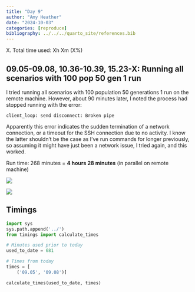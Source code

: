 ```yaml
---
title: "Day 9"
author: "Amy Heather"
date: "2024-10-03"
categories: [reproduce]
bibliography: ../../../quarto_site/references.bib
---
```


::: {.callout-note}

X. Total time used: Xh Xm (X%)

:::

## 09.05-09.08, 10.36-10.39, 15.23-X: Running all scenarios with 100 pop 50 gen 1 run

I tried running all scenarios with 100 population 50 generations 1 run on the remote machine. However, about 90 minutes later, I noted the process had stopped running with the error:

```
client_loop: send disconnect: Broken pipe
```

Apparently this error indicates the sudden termination of a network connection, or a timeout for the SSH connection due to no activity. I know the latter shouldn't be the case as I've run commands for longer previously, so assuming it might have just been a network issue, I tried again, and this worked.

Run time: 268 minutes = **4 hours 28 minutes** (in parallel on remote machine)

![](figure5_100pop_50gen_1run.png)

![](figure6_100pop_50gen_1run.png)

## Timings

```python
import sys
sys.path.append('../')
from timings import calculate_times

# Minutes used prior to today
used_to_date = 681

# Times from today
times = [
    ('09.05', '09.08')]

calculate_times(used_to_date, times)
```
